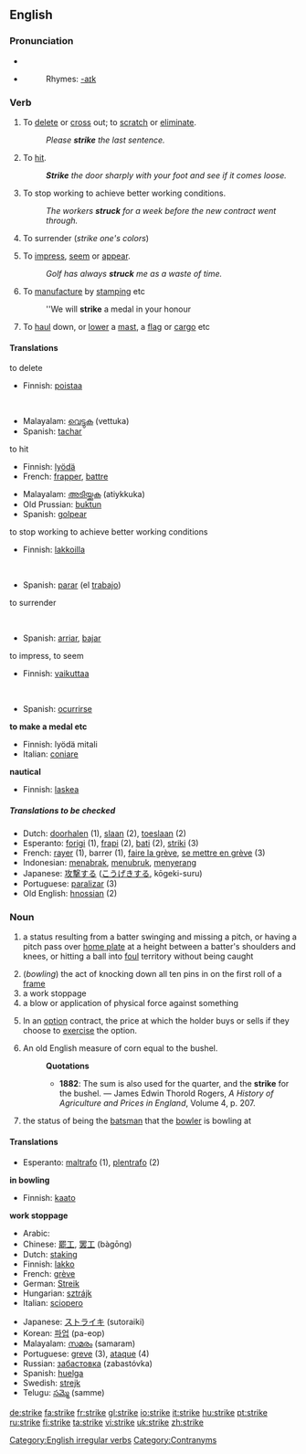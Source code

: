 ==English==

===Pronunciation===
*{{IPA|/stɻaɪk/}}
*{{audio|en-us-strike.ogg|Audio (US)}}
*:Rhymes: [[Rhymes:English:-aɪk|-aɪk]]

===Verb===
[[Category:English irregular verbs]]
{{en-verb|strikes|striking|struck|'''[[struck]]''' or '''[[stricken]]'''}}

# To [[delete]] or [[cross]] out; to [[scratch]] or [[eliminate]].
#:''Please '''strike''' the last sentence.''
# To [[hit]].
#:'''''Strike''' the door sharply with your foot and see if it comes loose.''
# To stop working to achieve better working conditions.
#:''The workers '''struck''' for a week before the new contract went through.''
# {{obsolete}} To surrender (''strike one's colors'')
# To [[impress]], [[seem]] or [[appear]].
#:''Golf has always '''struck''' me as a waste of time.''
# To [[manufacture]] by [[stamping]] etc
#:''We will '''strike''' a medal in your honour
#{{nautical}} To [[haul]] down, or [[lower]] a [[mast]], a [[flag]] or [[cargo]] etc

[[Category:Contranyms]]

====Translations====
;to delete
{{top}}
*Finnish: [[poistaa]]
&nbsp;
{{mid}}
*Malayalam: [[വെട്ടുക]] (vettuka)
*Spanish: [[tachar]]
{{bottom}}

;to hit
{{top}}
*Finnish: [[lyödä]]
*French: [[frapper]], [[battre]]
{{mid}}
*Malayalam: [[അടിയ്ക്കുക]] (atiykkuka)
*Old Prussian: [[buktun]]
*Spanish: [[golpear]]
{{bottom}}

;to stop working to achieve better working conditions
{{top}}
*Finnish: [[lakkoilla]]
&nbsp;
{{mid}}
*Spanish: [[parar]] (el [[trabajo]])
{{bottom}}

;to surrender
{{top}}
&nbsp;
{{mid}}
*Spanish: [[arriar]], [[bajar]]
{{bottom}}

;to impress, to seem
{{top}}
*Finnish: [[vaikuttaa]]
&nbsp;
{{mid}}
*Spanish: [[ocurrirse]]
{{bottom}}

'''to make a medal etc'''
{{top}}
*Finnish: lyödä mitali
*Italian: [[coniare]]
{{mid}}

{{bottom}}

'''nautical'''
{{top}}
*Finnish: [[laskea]]
{{bottom}}

=====Translations to be checked=====
{{rfc-trans}}
*Dutch: [[doorhalen]] (1), [[slaan]] (2), [[toeslaan]] (2)
*Esperanto: [[forigi]] (1), [[frapi]] (2), [[bati]] (2), [[striki]] (3)
*French: [[rayer]] (1), barrer (1), [[faire la grève]], [[se mettre en grève]] (3)
*Indonesian: [[tabrak|menabrak]], [[tubruk|menubruk]], [[serang|menyerang]]
*Japanese: [[攻撃]]する ([[こうげき]]する, kōgeki-suru)
*Portuguese: [[paralizar]] (3) 
*Old English: [[hnossian]] (2)

===Noun===
{{en-noun}}

# {{baseball}} a status resulting from a batter swinging and missing a pitch, or having a pitch pass over [[home plate]] at a height between a batter's shoulders and knees, or hitting a ball into [[foul]] territory without being caught
# (''bowling'') the act of knocking down all ten pins in on the first roll of a [[frame]]
# a work stoppage
# a blow or application of physical force against something
# {{finance}} In an [[option]] contract, the price at which the holder buys or sells if they choose to [[exercise]] the option.
# An old English measure of corn equal to the bushel.
#:'''Quotations'''
#:*'''1882''': The sum is also used for the quarter, and the '''strike''' for the bushel. &mdash; James Edwin Thorold Rogers, ''A History of Agriculture and Prices in England'', Volume 4, p. 207.
#{{cricket}} the status of being the [[batsman]] that the [[bowler]] is bowling at

====Translations====
*Esperanto: [[maltrafo]] (1), [[plentrafo]] (2)

'''in bowling'''
{{top}}
*Finnish: [[kaato]]
{{bottom}}

'''work stoppage'''
{{top}}
*Arabic: {{ARchar|[[اضراب]]}} {{Unicode|(’iɖrá:b)}}
*Chinese: [[罷工]], [[罢工]] (bàgōng)
*Dutch: [[staking]]
*Finnish: [[lakko]]
*French: [[grève]] {{f}}
*German: [[Streik]]
*Hungarian: [[sztrájk]]
*Italian: [[sciopero]]
{{mid}}
*Japanese: [[ストライキ]] (sutoraiki)
*Korean: [[파업]] (pa-eop)
*Malayalam: [[സമരം]] (samaram)
*Portuguese: [[greve]] {{f}} (3), [[ataque]] {{m}} (4)
*Russian: [[забастовка]] (zabastóvka)
*Spanish: [[huelga]] {{f}}
*Swedish: [[strejk]]
*Telugu: [[సమ్మె]] (samme)
{{bottom}}

[[de:strike]]
[[fa:strike]]
[[fr:strike]]
[[gl:strike]]
[[io:strike]]
[[it:strike]]
[[hu:strike]]
[[pt:strike]]
[[ru:strike]]
[[fi:strike]]
[[ta:strike]]
[[vi:strike]]
[[uk:strike]]
[[zh:strike]]